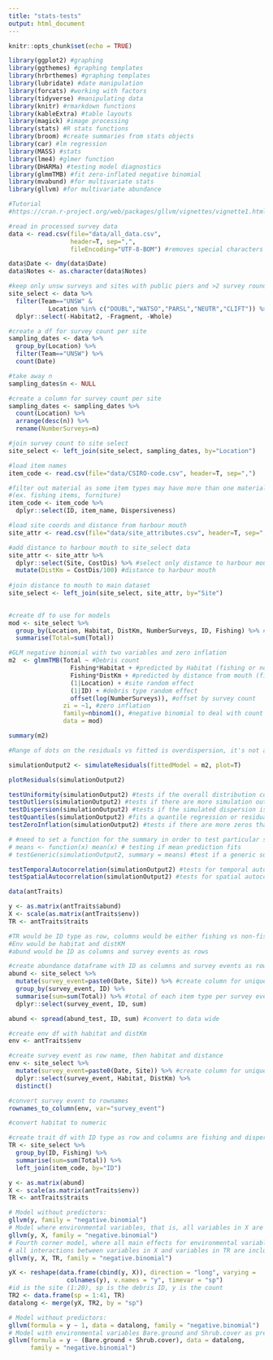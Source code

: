 ```yaml
---
title: "stats-tests"
output: html_document
---
```


```r
knitr::opts_chunk$set(echo = TRUE)
```

```r
library(ggplot2) #graphing
library(ggthemes) #graphing templates
library(hrbrthemes) #graphing templates
library(lubridate) #date manipulation
library(forcats) #working with factors
library(tidyverse) #manipulating data
library(knitr) #rmarkdown functions
library(kableExtra) #table layouts
library(magick) #image processing
library(stats) #R stats functions
library(broom) #create summaries from stats objects
library(car) #lm regression
library(MASS) #stats
library(lme4) #glmer function
library(DHARMa) #testing model diagnostics
library(glmmTMB) #fit zero-inflated negative binomial
library(mvabund) #for multivariate stats
library(gllvm) #for multivariate abundance  

#Tutorial
#https://cran.r-project.org/web/packages/gllvm/vignettes/vignette1.html
```

```r
#read in processed survey data
data <- read.csv(file="data/all_data.csv", 
                 header=T, sep=",", 
                 fileEncoding="UTF-8-BOM") #removes special characters

data$Date <- dmy(data$Date) 
data$Notes <- as.character(data$Notes)

#keep only unsw surveys and sites with public piers and >2 survey rounds
site_select <- data %>%
  filter(Team=="UNSW" & 
           Location %in% c("DOUBL","WATSO","PARSL","NEUTR","CLIFT")) %>%
  dplyr::select(-Habitat2, -Fragment, -Whole)

#create a df for survey count per site
sampling_dates <- data %>%
  group_by(Location) %>%
  filter(Team=="UNSW") %>%
  count(Date)

#take away n
sampling_dates$n <- NULL

#create a column for survey count per site
sampling_dates <- sampling_dates %>%
  count(Location) %>%
  arrange(desc(n)) %>%
  rename(NumberSurveys=n)

#join survey count to site select
site_select <- left_join(site_select, sampling_dates, by="Location")
```

```r
#load item names
item_code <- read.csv(file="data/CSIRO-code.csv", header=T, sep=",") 

#filter out material as some item types may have more than one material type 
#(ex. fishing items, furniture)
item_code <- item_code %>%
  dplyr::select(ID, item_name, Dispersiveness) 
```

```r
#load site coords and distance from harbour mouth
site_attr <- read.csv(file="data/site_attributes.csv", header=T, sep=",", fileEncoding="UTF-8-BOM")

#add distance to harbour mouth to site_select data
site_attr <- site_attr %>%
  dplyr::select(Site, CostDis) %>% #select only distance to harbour mouth for join
  mutate(DistKm = CostDis/100) #distance to harbour mouth
  
#join distance to mouth to main dataset
site_select <- left_join(site_select, site_attr, by="Site") 
  
```


```r

#create df to use for models
mod <- site_select %>%
  group_by(Location, Habitat, DistKm, NumberSurveys, ID, Fishing) %>% #relevant variables
  summarise(Total=sum(Total)) 

#GLM negative binomial with two variables and zero inflation
m2  <- glmmTMB(Total ~ #Debris count
                 Fishing*Habitat + #predicted by Habitat (fishing or non-fishing)
                 Fishing*DistKm + #predicted by distance from mouth (fishing or non-fishing)
                 (1|Location) + #site random effect
                 (1|ID) + #debris type random effect
                 offset(log(NumberSurveys)), #offset by survey count
               zi = ~1, #zero inflation
               family=nbinom1(), #negative binomial to deal with count data with lots of zeros
               data = mod) 

summary(m2)

#Range of dots on the residuals vs fitted is overdispersion, it's not accounting for the mean variance relationship correctly.  One of our assumptions is that variance is constant.  To fix this, use negative binomial instead of poisson. NBin takes into consideration the dispersion parameter.
```
```r
simulationOutput2 <- simulateResiduals(fittedModel = m2, plot=T)

plotResiduals(simulationOutput2)

testUniformity(simulationOutput2) #tests if the overall distribution conforms to expectations
testOutliers(simulationOutput2) #tests if there are more simulation outliers than expected
testDispersion(simulationOutput2) #tests if the simulated dispersion is equal to the observed dispersion
testQuantiles(simulationOutput2) #fits a quantile regression or residuals against a predictor (default predicted value), and tests of this conforms to the expected quantile
testZeroInflation(simulationOutput2) #tests if there are more zeros than expected

# #need to set a function for the summary in order to test particular scenarios - still not sure about this one...
# means <- function(x) mean(x) # testing if mean prediction fits
# testGeneric(simulationOutput2, summary = means) #test if a generic summary statistics deviates from model expectations

testTemporalAutocorrelation(simulationOutput2) #tests for temporal autocorrelation in the residuals
testSpatialAutocorrelation(simulationOutput2) #tests for spatial autocorrelation in the residuals. Can also be used with a generic distance function
```
```r
data(antTraits)

y <- as.matrix(antTraits$abund)
X <- scale(as.matrix(antTraits$env))
TR <- antTraits$traits

#TR would be ID type as row, columns would be either fishing vs non-fishing and either heavy, lgt, or entangling
#Env would be habitat and distKM
#abund would be ID as columns and survey events as rows
```

```r
#create abundance dataframe with ID as columns and survey events as rows
abund <- site_select %>%
  mutate(survey_event=paste0(Date, Site)) %>% #create column for unique survey event
  group_by(survey_event, ID) %>% 
  summarise(sum=sum(Total)) %>% #total of each item type per survey event
  dplyr::select(survey_event, ID, sum)

abund <- spread(abund_test, ID, sum) #convert to data wide

#create env df with habitat and distKm
env <- antTraits$env

#create survey event as row name, then habitat and distance
env <- site_select %>%
  mutate(survey_event=paste0(Date, Site)) %>% #create column for unique survey event
  dplyr::select(survey_event, Habitat, DistKm) %>%
  distinct()

#convert survey event to rownames
rownames_to_column(env, var="survey_event")

#convert habitat to numeric

#create trait df with ID type as row and columns are fishing and dispersiveness
TR <- site_select %>%
  group_by(ID, Fishing) %>%
  summarise(sum=sum(Total)) %>%
  left_join(item_code, by="ID")

y <- as.matrix(abund)
X <- scale(as.matrix(antTraits$env))
TR <- antTraits$traits
```

```r
# Model without predictors:
gllvm(y, family = "negative.binomial")
# Model where environmental variables, that is, all variables in X are included:
gllvm(y, X, family = "negative.binomial")
# Fourth corner model, where all main effects for environmental variables in X and
# all interactions between variables in X and variables in TR are included:
gllvm(y, X, TR, family = "negative.binomial")
```
```r
yX <- reshape(data.frame(cbind(y, X)), direction = "long", varying =
                colnames(y), v.names = "y", timevar = "sp")
#id is the site (1:20), sp is the debris ID, y is the count
TR2 <- data.frame(sp = 1:41, TR)
datalong <- merge(yX, TR2, by = "sp")
```

```r
# Model without predictors:
gllvm(formula = y ~ 1, data = datalong, family = "negative.binomial")
# Model with environmental variables Bare.ground and Shrub.cover as predictors
gllvm(formula = y ~ (Bare.ground + Shrub.cover), data = datalong,  
      family = "negative.binomial")
```



